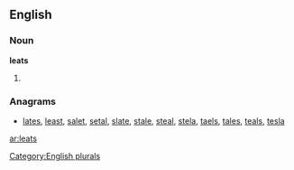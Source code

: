 
==English==

===Noun===
'''leats'''

# {{plural of|[[leat]]}}

===Anagrams===
* [[lates#English|lates]], [[least#English|least]], [[salet#English|salet]], [[setal#English|setal]], [[slate#English|slate]], [[stale#English|stale]], [[steal#English|steal]], [[stela#English|stela]], [[taels#English|taels]], [[tales#English|tales]], [[teals#English|teals]], [[tesla#English|tesla]]

[[Category:English plurals]]

[[ar:leats]]